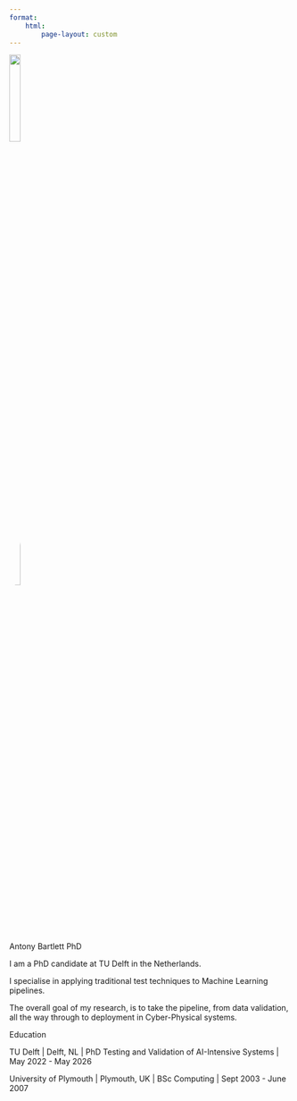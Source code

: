 ```yaml
---
format:
    html:
        page-layout: custom
---
```


::: {.grid .top-grid}
::: {.g-col-2}
:::
::: {.g-col-8}
![](img/progress.png){width=20% height=20%}

![](img/me_ice_cream.png){width=20% height=20% style="border-radius: 50%"}

:::{.h2 .text-warning}
Antony Bartlett PhD
:::

:::{.text-info}
I am a PhD candidate at TU Delft in the Netherlands.

I specialise in applying traditional test techniques to Machine Learning pipelines.

The overall goal of my research, is to take the pipeline, from data validation, all the way through to deployment in Cyber-Physical systems.
:::

:::{.h2 .text-warning}
Education
:::

:::{.text-info}
TU Delft | Delft, NL | PhD Testing and Validation of AI-Intensive Systems | May 2022 - May 2026

University of Plymouth | Plymouth, UK | BSc Computing | Sept 2003 - June 2007
:::

:::
::: {.g-col-2}
:::
:::
